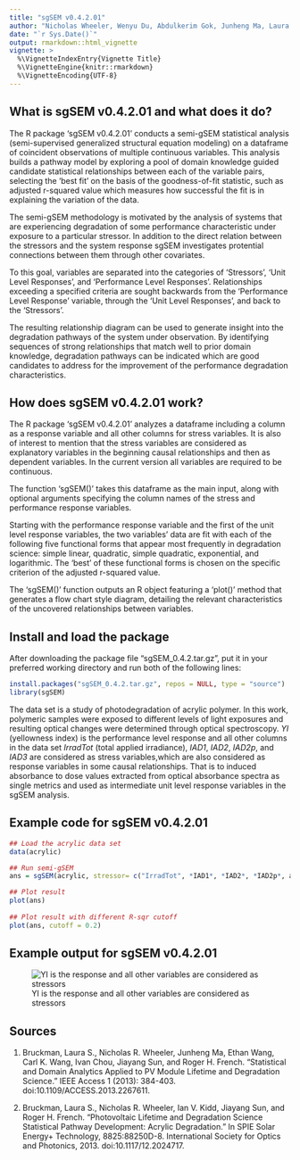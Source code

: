```yaml
---
title: "sgSEM v0.4.2.01"
author: "Nicholas Wheeler, Wenyu Du, Abdulkerim Gok, Junheng Ma, Laura Bruckman, Roger French, Mohamed Elsaeiti"
date: "`r Sys.Date()`"
output: rmarkdown::html_vignette
vignette: >
  %\VignetteIndexEntry{Vignette Title}
  %\VignetteEngine{knitr::rmarkdown}
  %\VignetteEncoding{UTF-8}
---
```


What is sgSEM v0.4.2.01 and what does it do?
---------------------------

The R package 'sgSEM v0.4.2.01' conducts a semi-gSEM statistical analysis (semi-supervised generalized structural equation modeling) on a dataframe of coincident observations of multiple continuous variables.  This analysis builds a pathway model by exploring a pool of domain knowledge guided candidate statistical relationships between each of the variable pairs, selecting the 'best fit' on the basis of the goodness-of-fit statistic, such as adjusted r-squared value which measures how successful the fit is in explaining the variation of the data.

The semi-gSEM methodology is motivated by the analysis of systems that are experiencing degradation of some performance characteristic under exposure to a particular stressor.  In addition to the direct relation between the stressors and the system response sgSEM investigates protential connections between them through other covariates.

To this goal, variables are separated into the categories of 'Stressors', 'Unit Level Responses', and 'Performance Level Responses'.  Relationships exceeding a specified criteria are sought backwards from the 'Performance Level Response' variable, through the 'Unit Level Responses', and back to the 'Stressors'.

The resulting relationship diagram can be used to generate insight into the degradation pathways of the system under observation.  By identifying sequences of strong relationships that match well to prior domain knowledge, degradation pathways can be indicated which are good candidates to address for the improvement of the performance degradation characteristics.


How does sgSEM v0.4.2.01 work?
---------------------------

The R package 'sgSEM v0.4.2.01' analyzes a dataframe including a column as a response variable and all other columns for stress variables. It is also of interest to mention that the stress variables are considered as explanatory variables in the beginning causal relationships and then as dependent variables.  In the current version all variables are required to be continuous.

The function 'sgSEM()' takes this dataframe as the main input, along with optional arguments specifying the column names of the stress and performance response variables.

Starting with the performance response variable and the first of the unit level response variables, the two variables' data are fit with each of the following five functional forms that appear most frequently in degradation science: simple linear, quadratic, simple quadratic, exponential, and logarithmic.  The 'best' of these functional forms is chosen on the specific criterion of the adjusted r-squared value.

The 'sgSEM()' function outputs an R object featuring a 'plot()' method that generates a flow chart style diagram, detailing the relevant characteristics of the uncovered relationships between variables.


Install and load the package
--------------------------

After downloading the package file "sgSEM_0.4.2.tar.gz", put it in your preferred working directory and run both of the following lines:
```r
install.packages("sgSEM_0.4.2.tar.gz", repos = NULL, type = "source")
library(sgSEM)
```

The data set is a study of photodegradation of acrylic polymer. In this work, polymeric samples were exposed to different levels of light exposures and resulting optical changes were determined through optical spectroscopy. *YI* (yellowness index) is the performance level response and all other columns in the data set *IrradTot* (total applied irradiance), *IAD1*, *IAD2*, *IAD2p*, and *IAD3*  are considered as stress variables,which are also considered as response variables in some causal relationships. That is to induced absorbance to dose values extracted from optical absorbance spectra as single metrics and used as intermediate unit level response variables in the sgSEM analysis. 

Example code for sgSEM v0.4.2.01
---------------------------

```r

## Load the acrylic data set
data(acrylic)

## Run semi-gSEM
ans = sgSEM(acrylic, stressor= c("IrradTot", *IAD1*, *IAD2*, *IAD2p*, and *IAD3*), response="YI")

## Plot result
plot(ans)
 
## Plot result with different R-sqr cutoff
plot(ans, cutoff = 0.2)

```

Example output for sgSEM v0.4.2.01
--------------------------

![YI is the response and all other variables are considered as stressors](p3.png)


Sources
------------
1. Bruckman, Laura S., Nicholas R. Wheeler, Junheng Ma, Ethan Wang, Carl K. Wang, Ivan Chou, Jiayang Sun, and Roger H. French. "Statistical and Domain Analytics Applied to PV Module Lifetime and Degradation Science." IEEE Access 1 (2013): 384-403. doi:10.1109/ACCESS.2013.2267611.       

2. Bruckman, Laura S., Nicholas R. Wheeler, Ian V. Kidd, Jiayang Sun, and Roger H. French. "Photovoltaic Lifetime and Degradation Science Statistical Pathway Development: Acrylic Degradation." In SPIE Solar Energy+ Technology, 8825:88250D-8. International Society for Optics and Photonics, 2013. doi:10.1117/12.2024717.
